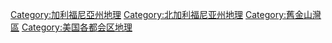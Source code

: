 [[Category:加利福尼亞州地理|Category:加利福尼亞州地理]]
[[Category:北加利福尼亚州地理|Category:北加利福尼亚州地理]]
[[Category:舊金山灣區|Category:舊金山灣區]]
[[Category:美国各都会区地理|Category:美国各都会区地理]]